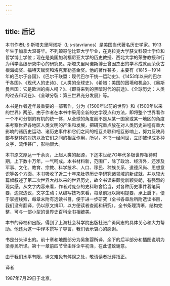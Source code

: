 ```yaml
---
---
---
```

title: 后记
---



本书作者L·S·斯塔夫里阿诺斯（L·s·stavrianos）是美国当代著名历史学家。1913年生于加拿大温哥华。不列颠哥伦比亚大学毕业，在克拉克大学获文科硕士学位和哲学博士学位；现在是美国加利福尼亚大学的历史教授、西北大学的荣誉教授和行为科学高级研究中心的研究员。斯塔夫里阿诺斯博士曾因杰出的学术成就而荣获古根海姆奖、福特天赋奖和洛克菲勒基金奖。他的著作甚多，主要有《1815－1914年的巴尔于各国》、《巴尔干联盟：现代巴尔干统一运动史》、《1453年以来的巴尔干各国》、《现代人的史诗》、《人类的全球史》、《希腊：美国的困境和机会》、《奥斯曼帝国：它是欧洲的病人吗？》、《即将来到的黑暗时代的前途》、《全球历史：人类的过去和现在》、《全球分裂：第三世界充分发展》等。

本书是作者近年最重要的一部著作，分为《1500年以前的世界》和《1500年以来的世界》两册。由于作者在本书中采用全新的史学观点和方法，即将整个世界看作一个不可分割的有机的统一体，从全球的角度而不是从某一国家或某一地区的角度来考察世界各地区人类文明的产生和发展，把研究重点放在对人类历史进程有重大影响的诸历史运动、诸历史事件和它们之间的相互关联和相互影响上，努力反映局部与整体的对抗以及它们之间的相互作用，所以，本书一经问世，立即被译成多种文字，流传甚广，影响很大。

本书原文厚达一千余页，上起人类的起源，下迄本世纪7O年代多极世界相待时期，上下数十万年，一气呵成。本书材料新，范围广，除了政治、经济外，还涉及军事、文化、教育、宗教、科学技术、人口、移民、种族关系、道德风尚、思想意识等各个方面。本书吸收了近二十年来肚界历史学研究诸领域的新成就，并以较大篇幅叙述了第二次世界大战以来的世界历史，故全书读来颇觉新颖爽朗，有强烈的现实感。从文字内容来看，作者对庞杂的史料取舍恰当，对各种历史事件着笔简要，边叙边议，文字生动；从编写技巧来看，每章前冠以简明提要，承上启下，便于掌握线索，每章末附有选读书目，便于进一步研究（全书各章后所附选读书目，我们没有翻译，仍以原文排印，以方便读者查阅和研究），全书条理清晰，结构完整，可与一部小型的世界史百科全书相媲美。

本书的译校和出版，得到了上海社会科学院出版社张广勇同志的具体关心和大力帮助。他还为这一中译本撰写了导言，我们表示衷心的感谢。

书是分头译出的。前十章和地图部分为吴象婴所译，余下的后半部分和插图说明为梁赤民所译。第十一章前四节曾由许企平初泽，在此谨致谢意。

由于我们水平有限，译文难免有舛误之处，敬请读者批评指正。

译者

1987年7月29日于北京。